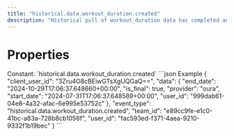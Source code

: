 ```yaml
---
title: "historical.data.workout_duration.created"
description: "Historical pull of workout_duration data has completed and you can now pull data for this resource."
---
```

# Properties
<ResponseField name="event_type" type="const string" required="true">
Constant: `historical.data.workout_duration.created`
</ResponseField>
<ResponseField name="team_id" type="string" required="true">
</ResponseField>
<ResponseField name="user_id" type="string" required="true">
</ResponseField>
<ResponseField name="client_user_id" type="string" required="true">
</ResponseField>
<ResponseField name="data" type="HistoricalDataCreated" required="true">
<Expandable title="HistoricalDataCreated" defaultOpen="true">
<ResponseField name="user_id" type="string" required="true">
</ResponseField>
<ResponseField name="start_date" type="string" required="true">
</ResponseField>
<ResponseField name="end_date" type="string" required="true">
</ResponseField>
<ResponseField name="is_final" type="boolean" required="true">
</ResponseField>
<ResponseField name="provider" type="string" required="true">
</ResponseField>
</Expandable>
</ResponseField>
<ResponseExample>
```json Example
{
  "client_user_id": "3Zru4O8cBEiwGTsXgUQGaQ==",
  "data": {
    "end_date": "2024-10-29T17:06:37.648660+00:00",
    "is_final": true,
    "provider": "oura",
    "start_date": "2024-07-31T17:06:37.648589+00:00",
    "user_id": "999dab61-04e8-4a32-afac-6e995e53752c"
  },
  "event_type": "historical.data.workout_duration.created",
  "team_id": "e89cc9fe-e1c0-41bc-a83a-728b8cb1056f",
  "user_id": "fac593ed-f371-4aea-9210-9332f1b19bec"
}
```
</ResponseExample>
